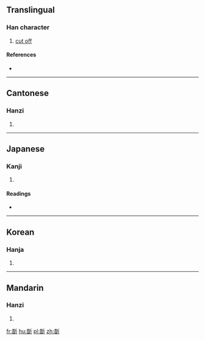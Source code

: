 ==Translingual==

===Han character===
{{Han char|rn=69|rad=斤|as=08|sn=12|four=42621|canj=TAHML|ids=⿰昔斤}}

# [[cut off]]

====References====
* {{Han ref|kx=0480.020|dkj=13562|dj=0839.030|hdz=32025.070|uh=65AE|ud=26030|bh=D97C|bd=55676}}

----

==Cantonese==

===Hanzi===
{{yue-hanzi|jyut=[[zoek3]]|y=jeuk3}}

# {{defn|lang=yue|sort=斤08}}

----

==Japanese==

===Kanji===
{{ja-kanji|grade=|rs=斤08}}

# {{defn|lang=ja|sort=斤08}}

====Readings====
* {{ja-readings|on=[[さく]] (saku), [[しゃく]] (shaku)|kun=[[きる]] (kiru)}}

----

==Korean==

===Hanja===
{{ko-hanja|hangeul=착|eumhun=|rv=chak|mr=ch'ak|y=chak}}

# {{defn|lang=ko|sort=斤08}}

----

==Mandarin==

===Hanzi===
{{cmn-hanzi|pin=[[cuò]] ([[cuo4]]), [[zhuó]] ([[zhuo2]])|wg=ts'o<sup>4</sup>, cho<sup>2</sup>}}

# {{defn|lang=cmn|sort=斤08}}

[[fr:斮]]
[[hu:斮]]
[[pl:斮]]
[[zh:斮]]